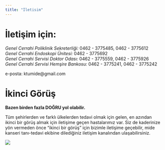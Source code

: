 ```yaml
---
title: "İletisim"
---
```





# İletişim için:    
*Genel Cerrahi Poliklinik Sekreterliği:* 0462 - 3775485, 0462 - 3775612  
*Genel Cerrahi Endoskopi Ünitesi:* 0462 - 3775692  
*Genel Cerrahi Servisi Doktor Odası:* 0462 - 3775559, 0462 - 3775926   
*Genel Cerrahi Servisi Hemşire Bankosu:* 0462 - 3775241, 0462 - 3775242  

e-posta: ktumide@gmail.com



# İkinci Görüş

**Bazen birden fazla DOĞRU yol olabilir.**

Tüm şehirlerden ve farklı ülkelerden tedavi olmak için gelen, en azından ikinci bir görüş almak için iletişime geçen hastalarımız var. Siz de kaderinize yön vermeden önce "ikinci bir görüş" için bizimle iletişime geçebilir, mide kanseri tanı-tedavi ekibine dilediğiniz iletişim kanalından ulaşabilirsiniz. 




![](../../assets/images/consultation.jpg)


